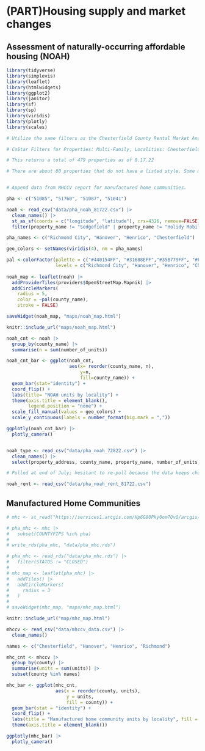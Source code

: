 # (PART)Housing supply and market changes {.unnumbered}

## Assessment of naturally-occurring affordable housing (NOAH){#part-2-4}

```r

library(tidyverse)
library(simplevis)
library(leaflet)
library(htmlwidgets)
library(ggplot2)
library(janitor)
library(sf)
library(sp)
library(viridis)
library(plotly)
library(scales)

# Utilize the same filters as the Chesterfield County Rental Market Analysis. I've changed the star rating to two or less, which coincides with CoStar's analysis.

# CoStar Filters for Properties: Multi-Family, Localities: Chesterfield, Hanover, Henrico,Richmond City; Construction status: Existing; Stars: 2 or less; Rent type: Market; Max Year Built: 1999; Building class: B, C, and Unclassified

# This returns a total of 479 properties as of 8.17.22

# There are about 80 properties that do not have a listed style. Some may be manufactured home parks. Consider removing property_name == Sedgefield, Holiday Mobile Home Park


# Append data from MHCCV report for manufactured home communities.

pha <- c("51085", "51760", "51087", "51041")

```

```r



noah <- read_csv("data/pha_noah_81722.csv") |> 
  clean_names() |> 
  st_as_sf(coords = c("longitude", "latitude"), crs=4326, remove=FALSE) |> 
  filter(property_name != "Sedgefield" | property_name != "Holidy Mobile Home Park")

pha_names <- c("Richmond City", "Hanover", "Henrico", "Chesterfield")

geo_colors <- setNames(viridis(4), nm = pha_names)

pal <-colorFactor(palette = c("#440154FF", "#31688EFF","#35B779FF", "#FDE725FF"),
                  levels = c("Richmond City", "Hanover", "Henrico", "Chesterfield"))
  
noah_map <- leaflet(noah) |> 
  addProviderTiles(providers$OpenStreetMap.Mapnik) |>
  addCircleMarkers(
    radius = 5,
    color = ~pal(county_name),
    stroke = FALSE)

saveWidget(noah_map, "maps/noah_map.html")

knitr::include_url("maps/noah_map.html")
```

```r

noah_cnt <- noah |> 
  group_by(county_name) |> 
  summarise(n = sum(number_of_units))

noah_cnt_bar <- ggplot(noah_cnt,
                       aes(x= reorder(county_name, n),
                           y=n,
                           fill=county_name)) +
  geom_bar(stat="identity") +
  coord_flip() +
  labs(title= "NOAH units by locality") +
  theme(axis.title = element_blank(),
        legend.position = "none") +
  scale_fill_manual(values = geo_colors) +
  scale_y_continuous(labels = number_format(big.mark = ","))

ggplotly(noah_cnt_bar) |> 
  plotly_camera()



```

```r


noah_type <- read_csv("data/pha_noah_72822.csv") |> 
  clean_names() |> 
  select(property_address, county_name, property_name, number_of_units, style, year_built) 


```

```r

# Pulled at end of July; hesitant to re-pull because the data keeps changing on CoStar's side. 

noah_rent <- read_csv("data/pha_noah_rent_81722.csv") 


```

## Manufactured Home Communities

```r

# mhc <- st_read("https://services1.arcgis.com/Hp6G80Pky0om7QvQ/arcgis/rest/services/Mobile_Home_Parks/FeatureServer/0/query?outFields=*&where=1%3D1&f=geojson")

# pha_mhc <- mhc |>  
#   subset(COUNTYFIPS %in% pha)
# 
# write_rds(pha_mhc, "data/pha_mhc.rds")

# pha_mhc <- read_rds("data/pha_mhc.rds") |> 
#   filter(STATUS != "CLOSED")
# 
# mhc_map <- leaflet(pha_mhc) |> 
#   addTiles() |> 
#   addCircleMarkers(
#     radius = 3
#   )
# 
# saveWidget(mhc_map, "maps/mhc_map.html")

knitr::include_url("map/mhc_map.html")

```

```r

mhccv <- read_csv("data/mhccv_data.csv") |> 
  clean_names()

names <- c("Chesterfield", "Hanover", "Henrico", "Richmond")

mhc_cnt <- mhccv |> 
  group_by(county) |> 
  summarise(units = sum(units)) |> 
  subset(county %in% names)

mhc_bar <- ggplot(mhc_cnt,
                  aes(x = reorder(county, units),
                      y = units, 
                      fill = county)) +
  geom_bar(stat = "identity") +
  coord_flip() +
  labs(title = "Manufactured home community units by locality", fill = "Locality") +
  theme(axis.title = element_blank())

ggplotly(mhc_bar) |> 
  plotly_camera()

```